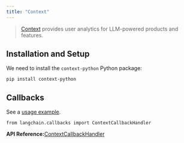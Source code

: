 ```yaml
---
title: "Context"
---
```


> [Context](https://context.ai/) provides user analytics for LLM-powered products and features.

## Installation and Setup

We need to install the `context-python` Python package:

```
pip install context-python
```

## Callbacks

See a [usage example](/src/oss/integrations/callbacks/context).

```
from langchain.callbacks import ContextCallbackHandler
```

**API Reference:**[ContextCallbackHandler](https://python.langchain.com/api_reference/community/callbacks/langchain_community.callbacks.context_callback.ContextCallbackHandler.html)
